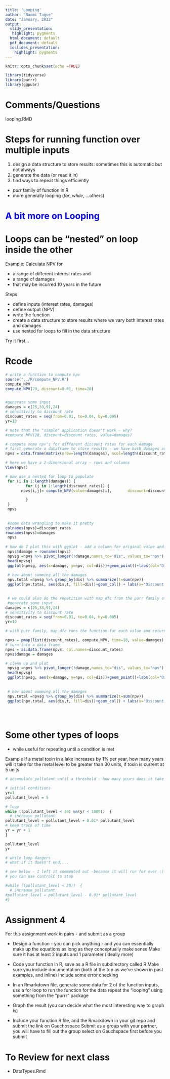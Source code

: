 ```yaml
---
title: 'Looping'
author: "Naomi Tague"
date: "January, 2022"
output:
  slidy_presentation:
   highlight: pygments
  html_document: default
  pdf_document: default
  ioslides_presentation:
    highlight: pygments
---
```


```r
knitr::opts_chunk$set(echo =TRUE)

library(tidyverse)
library(purrr)
library(ggpubr)
```


# Comments/Questions 

looping.RMD


# Steps for running function over multiple inputs 


1. design a data structure to store results: sometimes this is automatic but not always
2. generate the  data (or read it in)
3. find ways to repeat things efficiently
  * *purr* family of function in R
  * more generally looping (*for*, *while*, ...others)
  

#  <span style="color:blue"> A bit more on Looping 



# Loops can be "nested" on loop inside the other

Example: Calculate NPV for

* a range of different interest rates and 
* a range of damages 
* that may be incurred 10 years in the future

Steps

* define inputs (interest rates, damages)
* define output (NPV)
* write the function
* create a data structure to store results where we vary both interest rates and damages
* use nested for loops to fill in the data structure

Try it first...

# Rcode
```r

# write a function to compute npv
source("../R/compute_NPV.R")
compute_NPV
compute_NPV(20, discount=0.01, time=20)


#generate some input
damages = c(25,33,91,24)
# sensitivity to discount rate
discount_rates = seq(from=0.01, to=0.04, by=0.005)
yr=10

# note that the "simple" application doesn't work - why?
#compute_NPV(20, discount=discount_rates, value=damages)

# compute some npv's for different discount rates for each damage
# first generate a dataframe to store results - we have both damages and discount rates that are changing - so we need rows and columns
npvs = data.frame(matrix(nrow=length(damages), ncol=length(discount_rates)))

# here we have a 2-dimensional array - rows and columns
View(npvs)

# now use a nested for loop to populate
 for (i in 1:length(damages)) {
         for (j in 1:length(discount_rates)) {
       npvs[i,j]= compute_NPV(value=damages[i],       discount=discount_rates[j],time=yr )

         }
 }
 npvs
 
 
 #some data wrangling to make it pretty
colnames(npvs)=discount_rates
rownames(npvs)=damages
 npvs
 
# how do I plot this with ggplot - add a column for original value and then rearrage
 npvs$damage = rownames(npvs)
 npvsg =npvs %>% pivot_longer(!damage,names_to="dis", values_to="npv")
 head(npvsg)
 ggplot(npvsg, aes(x=damage, y=npv, col=dis))+geom_point()+labs(col="Discount\nRate")
 
 # how about summing all the damages
 npv.total =npvsg %>% group_by(dis) %>% summarize(t=sum(npv))
 ggplot(npv.total, aes(dis,t, fill=dis))+geom_col() + labs(x="Discount Rate", y="Total ($)")

 
 # we could also do the repetition with map_dfc from the purr family of functions
 #generate some input
damages = c(25,33,91,24)
# sensitivity to discount rate
discount_rates = seq(from=0.01, to=0.04, by=0.005)
yr=10

# with purr family, map_dfc runs the function for each value and returns as a data frame 

npvs = pmap(list(discount_rates), compute_NPV, time=10, value=damages)
# turn into a data frame
npvs = as.data.frame(npvs, col.names=discount_rates)
npvs$damage = damages

# clean up and plot
 npvsg =npvs %>% pivot_longer(!damage,names_to="dis", values_to="npv")
 head(npvsg)
 ggplot(npvsg, aes(x=damage, y=npv, col=dis))+geom_point()+labs(col="Discount\nRate")
 
 
 # how about summing all the damages
 npv.total =npvsg %>% group_by(dis) %>% summarize(t=sum(npv))
 ggplot(npv.total, aes(dis,t, fill=dis))+geom_col() + labs(x="Discount Rate", y="Total ($)")

 
 
```

# Some other types of loops

* while
  useful for repeating until a condition is met

Example
if a metal toxin in a lake increases by 1% per year, how many years will it take for the metal level to be greater than 30 units, if toxin is current at 5 units


```r

# accumulate pollutant until a threshold - how many years does it take

# initial conditions
yr=1
pollutant_level = 5

# loop
while ((pollutant_level < 30) &&(yr < 1000))  {
  # increase pollutant
pollutant_level = pollutant_level + 0.01* pollutant_level 
# keep track of time
yr = yr + 1
}

pollutant_level
yr

# while loop dangers
# what if it doesn't end....

# see below - I left it commented out -because it will run for ever :)
# you can use controlC to stop

#while ((pollutant_level < 30))  {
  # increase pollutant
#pollutant_level = pollutant_level - 0.01* pollutant_level 
#}


```

# Assignment 4

For this assignment work in pairs - and submit as a group

* Design a function - you can pick anything - and you can essentially make up the equations as long as they conceptually make sense
Make sure it has at least 2 inputs and 1 parameter (ideally more)

* Code your function in R, save as a R file in subdirectory called R
Make sure you include documentation (both at the top as we've shown in past examples, and inline)
Include some error checking

* In an Rmarkdown file, generate some data for 2 of the function inputs, 
use a for  loop to run the function for the data 
repeat the "looping" using something from the "purrr" package 

* Graph the result (you can decide what the most interesting way to graph is)

* Include your function.R file, and the Rmarkdown in your git repo and submit the link on Gauchospace
Submit as a group with your partner, you will have to fill out the group select on Gauchspace first before you submit

# To Review for next class

* DataTypes.Rmd
